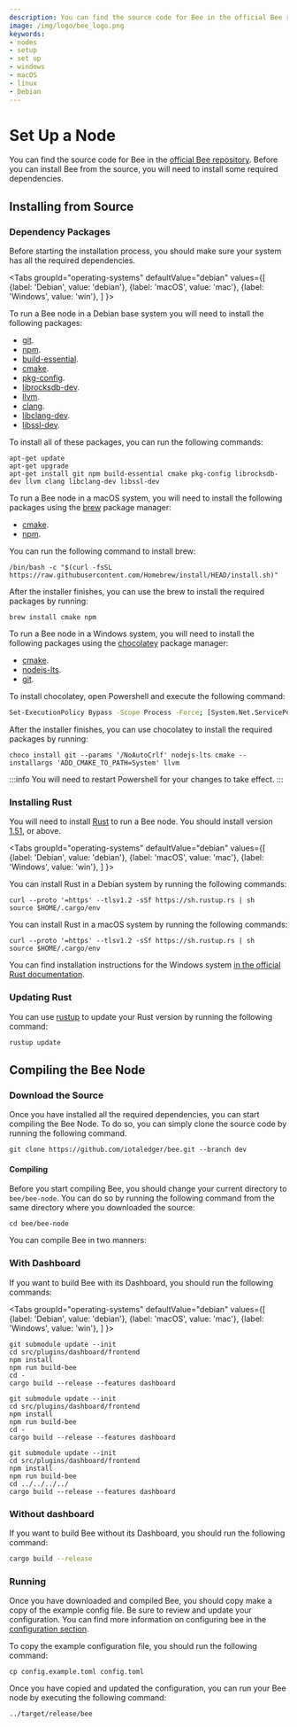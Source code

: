 ```yaml
---
description: You can find the source code for Bee in the official Bee repository. Before you can install Bee from the source, you will need to install some required dependencies.
image: /img/logo/bee_logo.png
keywords:
- nodes
- setup
- set up
- windows
- macOS
- linux
- Debian
---
```


# Set Up a Node

You can find the source code for Bee in the [official Bee repository](https://github.com/iotaledger/bee). Before you can install Bee from the source, you will need to install some required dependencies.

## Installing from Source

### Dependency Packages

Before starting the installation process, you should make sure your system has all the required dependencies.

<Tabs
groupId="operating-systems"
defaultValue="debian"
values={[
    {label: 'Debian', value: 'debian'},
    {label: 'macOS', value: 'mac'},
    {label: 'Windows', value: 'win'},
]
}>
<TabItem value="debian">

To run a Bee node in a Debian base system you will need to install the following packages:

- [git](https://git-scm.com/).
- [npm](https://www.npmjs.com/).
- [build-essential](https://packages.debian.org/sid/build-essential).
- [cmake](https://cmake.org/).
- [pkg-config](https://packages.debian.org/sid/pkg-config).
- [librocksdb-dev](https://packages.debian.org/sid/librocksdb-dev).
- [llvm](https://apt.llvm.org/).
- [clang](https://packages.debian.org/search?keywords=clang).
- [libclang-dev](https://packages.debian.org/unstable/libclang-dev).
- [libssl-dev](https://packages.debian.org/jessie/libssl-dev).

To install all of these packages, you can run the following commands:

```shell
apt-get update
apt-get upgrade
apt-get install git npm build-essential cmake pkg-config librocksdb-dev llvm clang libclang-dev libssl-dev
```

</TabItem>
<TabItem value="mac">

To run a Bee node in a macOS system, you will need to install the following packages using the [brew](https://brew.sh/) package manager:

- [cmake](https://cmake.org/).
- [npm](https://www.npmjs.com/).

You can run the following command to install brew:

```shell
/bin/bash -c "$(curl -fsSL https://raw.githubusercontent.com/Homebrew/install/HEAD/install.sh)"
```

After the installer finishes, you can use the brew to install the required packages by running:

```shell
brew install cmake npm
```

</TabItem>
<TabItem value="win">

To run a Bee node in a Windows system, you will need to install the following packages using the
[chocolatey](https://chocolatey.org/) package manager:

- [cmake](https://cmake.org/).
- [nodejs-lts](https://nodejs.org/).
- [git](https://git-scm.com/).

To install chocolatey, open Powershell and execute the following command:

```sh
Set-ExecutionPolicy Bypass -Scope Process -Force; [System.Net.ServicePointManager]::SecurityProtocol = [System.Net.ServicePointManager]::SecurityProtocol -bor 3072; iex ((New-Object System.Net.WebClient).DownloadString('https://chocolatey.org/install.ps1'))
```

After the installer finishes, you can use chocolatey to install the required packages by running:

```shell
choco install git --params '/NoAutoCrlf' nodejs-lts cmake --installargs 'ADD_CMAKE_TO_PATH=System' llvm
```

:::info
You will need to restart Powershell for your changes to take effect.
:::

</TabItem>
</Tabs>

### Installing Rust

You will need to install [Rust](https://www.rust-lang.org/) to run a Bee node. You should install version [1.51](https://blog.rust-lang.org/2021/03/25/Rust-1.51.0.html), or above.

<Tabs
  groupId="operating-systems"
  defaultValue="debian"
  values={[
    {label: 'Debian', value: 'debian'},
    {label: 'macOS', value: 'mac'},
    {label: 'Windows', value: 'win'},
  ]
}>
<TabItem value="debian">

You can install Rust in a Debian system by running the following commands:

```shell
curl --proto '=https' --tlsv1.2 -sSf https://sh.rustup.rs | sh
source $HOME/.cargo/env
```

</TabItem>
<TabItem value="mac">

You can install Rust in a macOS system by running the following commands:

```shell
curl --proto '=https' --tlsv1.2 -sSf https://sh.rustup.rs | sh
source $HOME/.cargo/env
```

</TabItem>
<TabItem value="win">

You can find installation instructions for the Windows system [in the official Rust documentation](https://www.rust-lang.org/learn/get-started).

</TabItem>
</Tabs>

### Updating Rust

You can use [rustup](https://rustup.rs/) to update your Rust version by running the following command:

```sh
rustup update
```

## Compiling the Bee Node

### Download the Source

Once you have installed all the required dependencies, you can start compiling the Bee Node. To do so, you can simply clone the source code by running the following command.

```shell
git clone https://github.com/iotaledger/bee.git --branch dev
```

#### Compiling
Before you start compiling Bee, you should change your current directory to `bee/bee-node`. You can do so by running the following command from the same directory where you downloaded the source:

```shell
cd bee/bee-node
```

You can compile Bee in two manners:

### With Dashboard

If you want to build Bee with its Dashboard, you should run the following commands:

<Tabs
  groupId="operating-systems"
  defaultValue="debian"
  values={[
    {label: 'Debian', value: 'debian'},
    {label: 'macOS', value: 'mac'},
    {label: 'Windows', value: 'win'},
  ]
}>
<TabItem value="debian">

```shell
git submodule update --init
cd src/plugins/dashboard/frontend
npm install
npm run build-bee
cd -
cargo build --release --features dashboard
```

</TabItem>
<TabItem value="mac">

```shell
git submodule update --init
cd src/plugins/dashboard/frontend
npm install
npm run build-bee
cd -
cargo build --release --features dashboard
```

</TabItem>
<TabItem value="win">

```shell
git submodule update --init
cd src/plugins/dashboard/frontend
npm install
npm run build-bee
cd ../../../../
cargo build --release --features dashboard
```

</TabItem>
</Tabs>

### Without dashboard

If you want to build Bee without its Dashboard, you should run the following command:

```sh
cargo build --release
```

### Running

Once you have downloaded and compiled Bee, you should copy make a copy of the example config file. Be sure to review and update your configuration. You can find more information on configuring bee in the [configuration section](configuration.md).

To copy the example configuration file, you should run the following command:
```shell
cp config.example.toml config.toml
```

Once you have copied and updated the configuration, you can run your Bee node by executing the following command:

```shell
../target/release/bee
```
